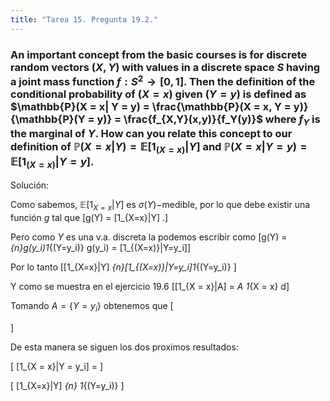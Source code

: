 ```yaml
---
title: "Tarea 15. Pregunta 19.2."
---
```


### An important concept from the basic courses is for discrete random vectors $(X,Y)$ with values in a discrete space $S$ having a joint mass function $f:S^2 \to [0,1]$. Then the definition of the conditional probability of $(X = x)$ given $(Y = y)$ is defined as $\mathbb{P}(X = x|   Y = y) = \frac{\mathbb{P}(X = x, Y = y)}{\mathbb{P}(Y = y)} = \frac{f_{X,Y}(x,y)}{f_Y(y)}$ where $f_Y$ is the marginal of $Y$. How can you relate this concept to our definition of $\mathbb{P}(X =x |Y) = \mathbb{E}[1_{(X=x)}|Y]$ and $\mathbb{P}(X = x | Y = y) = \mathbb{E}[1_{(X=x)}|Y = y].$

Solución:


Como sabemos, $\mathbb{E}[1_{X=x}|Y]$ es $\sigma(Y)-$medible, por lo que debe existir una función $g$ tal que \[g(Y) = \mathbb{E}[1_{X=x}|Y] \quad \forall \omega \in \Omega.\]

Pero como $Y$ es una v.a. discreta la podemos escribir como 
\[g(Y) = \sum_{n\in \mathbb{N}}g(y_i)1_{(Y=y_i)} \quad \mbox{con} \quad g(y_i) = \mathbb{E}[1_{(X=x)}|Y=y_i]\]

Por lo tanto
\[\mathbb{E}[1_{X=x}|Y]  \overset{c.s.}{=}  \sum_{n\in \mathbb{N}}\mathbb{E}[1_{(X=x)}|Y=y_i]1_{(Y=y_i)} \]

Y como se muestra en el ejercicio 19.6 \[\mathbb{E}[1_{X = x}|A] = \frac{1}{\mathbb{P}(A)}\int_A 1_{X = x} d\mathbb{P}\]

Tomando $A = \{Y = y_i\}$ obtenemos que 
\[\begin{split}
\mathbb{E}[1_{X = x}|Y = y_i] &= \frac{1}{\mathbb{P}(Y = y_i)}\int_{(Y = y_i)} 1_{X = x} d\mathbb{P}\\\\
&= \frac{1}{\mathbb{P}(Y = y_i)}\int_\mathbb{R} 1_{(X = x)}1_{(Y = y_i)} d\mathbb{P}\\\\
&= \frac{1}{\mathbb{P}(Y= y_i)}\mathbb{P}(X= x,Y=y_i) \quad \forall \mathbb{P}(Y = y_i)>0
\end{split}\]

De esta manera se siguen los dos proximos resultados:

\[\mbox{(1)} \quad \mathbb{E}[1_{X = x}|Y = y_i] = \frac{\mathbb{P}(X= x,Y=y_i) }{\mathbb{P}(Y= y_i)}\]

\[\mbox{(2)} \quad \mathbb{E}[1_{X=x}|Y]  \overset{c.s.}{=}  \sum_{n\in \mathbb{N}} \frac{\mathbb{P}(X= x,Y=y_i)}{\mathbb{P}(Y= y_i)} 1_{(Y=y_i)} \]
